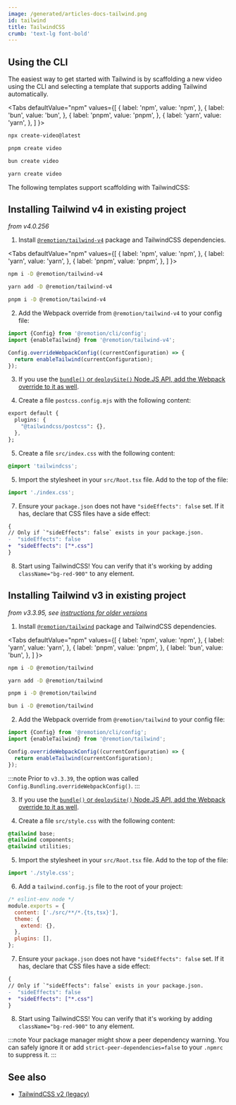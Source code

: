 ```yaml
---
image: /generated/articles-docs-tailwind.png
id: tailwind
title: TailwindCSS
crumb: 'text-lg font-bold'
---
```



## Using the CLI

The easiest way to get started with Tailwind is by scaffolding a new video using the CLI and selecting a template that supports adding Tailwind automatically.

<Tabs
defaultValue="npm"
values={[
{ label: 'npm', value: 'npm', },
{ label: 'bun', value: 'bun', },
{ label: 'pnpm', value: 'pnpm', },
{ label: 'yarn', value: 'yarn', },
]
}>
<TabItem value="npm">

```bash
npx create-video@latest
```

  </TabItem>
  <TabItem value="pnpm">

```bash
pnpm create video
```

  </TabItem>
  <TabItem value="bun">

```bash
bun create video
```

  </TabItem>
  <TabItem value="yarn">

```bash
yarn create video
```

  </TabItem>

</Tabs>

The following templates support scaffolding with TailwindCSS: <TailwindSupport />

## Installing Tailwind v4 in existing project

_from v4.0.256_

1. Install [`@remotion/tailwind-v4`](/docs/tailwind-v4/overview) package and TailwindCSS dependencies.

<Tabs
defaultValue="npm"
values={[
{ label: 'npm', value: 'npm', },
{ label: 'yarn', value: 'yarn', },
{ label: 'pnpm', value: 'pnpm', },
]
}>
<TabItem value="npm">

```bash
npm i -D @remotion/tailwind-v4
```

  </TabItem>

  <TabItem value="yarn">

```bash
yarn add -D @remotion/tailwind-v4
```

  </TabItem>
  <TabItem value="pnpm">

```bash
pnpm i -D @remotion/tailwind-v4
```

  </TabItem>
</Tabs>

2. Add the Webpack override from `@remotion/tailwind-v4` to your config file:

```ts twoslash title="remotion.config.ts"
import {Config} from '@remotion/cli/config';
import {enableTailwind} from '@remotion/tailwind-v4';

Config.overrideWebpackConfig((currentConfiguration) => {
  return enableTailwind(currentConfiguration);
});
```

3. If you use the [`bundle()` or `deploySite()` Node.JS API, add the Webpack override to it as well](/docs/webpack#when-using-bundle-and-deploysite).

4. Create a file `postcss.config.mjs` with the following content:

```css title="postcss.config.mjs"
export default {
  plugins: {
    "@tailwindcss/postcss": {},
  },
};
```

5. Create a file `src/index.css` with the following content:

```css title="src/index.css"
@import 'tailwindcss';
```

5. Import the stylesheet in your `src/Root.tsx` file. Add to the top of the file:

```js title="src/Root.tsx"
import './index.css';
```

7. Ensure your `package.json` does not have `"sideEffects": false` set. If it has, declare that CSS files have a side effect:

```diff title="package.json"
{
// Only if `"sideEffects": false` exists in your package.json.
-  "sideEffects": false
+  "sideEffects": ["*.css"]
}
```

8. Start using TailwindCSS! You can verify that it's working by adding `className="bg-red-900"` to any element.

## Installing Tailwind v3 in existing project

_from v3.3.95, see [instructions for older versions](https://github.com/remotion-dev/remotion/blob/88a5d8d17f50d6ab2b8a408556118d15a3686343/packages/docs/docs/tailwind.md)_

1. Install [`@remotion/tailwind`](/docs/tailwind/tailwind) package and TailwindCSS dependencies.

<Tabs
defaultValue="npm"
values={[
{ label: 'npm', value: 'npm', },
{ label: 'yarn', value: 'yarn', },
{ label: 'pnpm', value: 'pnpm', },
{ label: 'bun', value: 'bun', },
]
}>
<TabItem value="npm">

```bash
npm i -D @remotion/tailwind
```

  </TabItem>

  <TabItem value="yarn">

```bash
yarn add -D @remotion/tailwind
```

  </TabItem>
  <TabItem value="pnpm">

```bash
pnpm i -D @remotion/tailwind
```

  </TabItem>
  <TabItem value="bun">

```bash
bun i -D @remotion/tailwind
```

  </TabItem>
</Tabs>

2. Add the Webpack override from `@remotion/tailwind` to your config file:

```ts twoslash title="remotion.config.ts"
import {Config} from '@remotion/cli/config';
import {enableTailwind} from '@remotion/tailwind';

Config.overrideWebpackConfig((currentConfiguration) => {
  return enableTailwind(currentConfiguration);
});
```

:::note
Prior to `v3.3.39`, the option was called `Config.Bundling.overrideWebpackConfig()`.
:::

3. If you use the [`bundle()` or `deploySite()` Node.JS API, add the Webpack override to it as well](/docs/webpack#when-using-bundle-and-deploysite).

4. Create a file `src/style.css` with the following content:

```css title="src/style.css"
@tailwind base;
@tailwind components;
@tailwind utilities;
```

5. Import the stylesheet in your `src/Root.tsx` file. Add to the top of the file:

```js title="src/Root.tsx"
import './style.css';
```

6. Add a `tailwind.config.js` file to the root of your project:

```js title="tailwind.config.js"
/* eslint-env node */
module.exports = {
  content: ['./src/**/*.{ts,tsx}'],
  theme: {
    extend: {},
  },
  plugins: [],
};
```

7. Ensure your `package.json` does not have `"sideEffects": false` set. If it has, declare that CSS files have a side effect:

```diff title="package.json"
{
// Only if `"sideEffects": false` exists in your package.json.
-  "sideEffects": false
+  "sideEffects": ["*.css"]
}
```

8. Start using TailwindCSS! You can verify that it's working by adding `className="bg-red-900"` to any element.

:::note
Your package manager might show a peer dependency warning. You can safely ignore it or add `strict-peer-dependencies=false` to your `.npmrc` to suppress it.
:::

## See also

- [TailwindCSS v2 (legacy)](/docs/tailwind-legacy)
